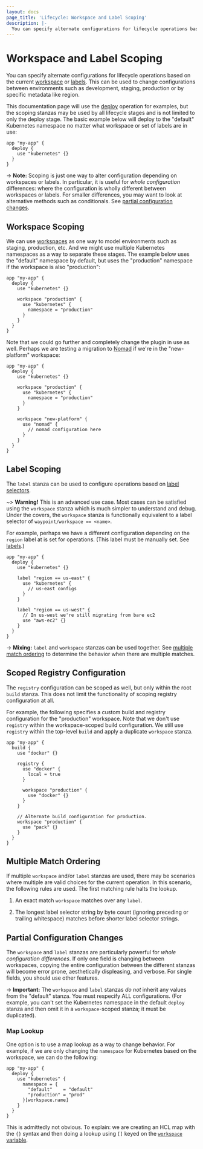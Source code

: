 ```yaml
---
layout: docs
page_title: 'Lifecycle: Workspace and Label Scoping'
description: |-
  You can specify alternate configurations for lifecycle operations based on the current workspace or labels. This can be used to change configurations between environments such as development, staging, production.
---
```


# Workspace and Label Scoping

You can specify alternate configurations for lifecycle operations
based on the current [workspace](/docs/workspaces) or
[labels](/docs/lifecycle/labels). This can be used to change
configurations between environments such as development, staging,
production or by specific metadata like region.

This documentation page will use the [deploy](/docs/lifecycle/deploy)
operation for examples, but the scoping stanzas may be used by
all lifecycle stages and is not limited to only the deploy stage.
The basic example below will deploy to the "default" Kubernetes
namespace no matter what workspace or set of labels are in use:

```hcl
app "my-app" {
  deploy {
    use "kubernetes" {}
  }
}
```

-> **Note:** Scoping is just one way to alter configuration depending
on workspaces or labels. In particular, it is useful for
_whole configuration_ differences: where the configuration is wholly different
between workspaces or labels. For smaller differences, you may want to look
at alternative methods such as conditionals. See
[partial configuration changes](#partial-configuration-changes).

## Workspace Scoping

We can use [workspaces](/docs/workspaces) as one way to model environments
such as staging, production, etc. And we might use multiple Kubernetes
namespaces as a way to separate these stages. The example below uses
the "default" namespace by default, but uses the "production" namespace
if the workspace is also "production":

```hcl
app "my-app" {
  deploy {
    use "kubernetes" {}

    workspace "production" {
      use "kubernetes" {
        namespace = "production"
      }
    }
  }
}
```

Note that we could go further and completely change the plugin in use as well.
Perhaps we are testing a migration to [Nomad](https://www.nomadproject.io/)
if we're in the "new-platform" workspace:

```hcl
app "my-app" {
  deploy {
    use "kubernetes" {}

    workspace "production" {
      use "kubernetes" {
        namespace = "production"
      }
    }

    workspace "new-platform" {
      use "nomad" {
        // nomad configuration here
      }
    }
  }
}
```

## Label Scoping

The `label` stanza can be used to configure operations based on
[label selectors](/docs/lifecycle/labels#label-selector-syntax).

~> **Warning!** This is an advanced use case. Most cases can be satisfied
using the `workspace` stanza which is much simpler to understand and debug.
Under the covers, the `workspace` stanza is functionally equivalent to a
label selector of `waypoint/workspace == <name>`.

For example, perhaps we have a different configuration
depending on the `region` label at is set for operations. (This label
must be manually set. See [labels](/docs/lifecycle/labels).)

```hcl
app "my-app" {
  deploy {
    use "kubernetes" {}

    label "region == us-east" {
      use "kubernetes" {
        // us-east configs
      }
    }

    label "region == us-west" {
      // In us-west we're still migrating from bare ec2
      use "aws-ec2" {}
    }
  }
}
```

-> **Mixing:** `label` and `workspace` stanzas can be used together.
See [multiple match ordering](#multiple-match-ordering) to determine
the behavior when there are multiple matches.

## Scoped Registry Configuration

The `registry` configuration can be scoped as well, but only within
the root `build` stanza. This does not limit the functionality of scoping
registry configuration at all.

For example, the following specifies a custom build and registry configuration
for the "production" workspace. Note that we don't use `registry` within
the workspace-scoped build configuration. We still use `registry` within
the top-level `build` and apply a duplicate `workspace` stanza.

```hcl
app "my-app" {
  build {
    use "docker" {}

    registry {
      use "docker" {
        local = true
      }

      workspace "production" {
        use "docker" {}
      }
    }

    // Alternate build configuration for production.
    workspace "production" {
      use "pack" {}
    }
  }
}
```

## Multiple Match Ordering

If multiple `workspace` and/or `label` stanzas are used, there may be
scenarios where multiple are valid choices for the current operation.
In this scenario, the following rules are used. The first matching rule
halts the lookup.

1. An exact match `workspace` matches over any `label`.

2. The longest label selector string by byte count (ignoring preceding or trailing
   whitespace) matches before shorter label selector strings.

## Partial Configuration Changes

The `workspace` and `label` stanzas are particularly powerful for
_whole configuration differences_. If only one field is changing between
workspaces, copying the entire configuration between the different stanzas
will become error prone, aesthetically displeasing, and verbose. For
single fields, you should use other features.

-> **Important:** The `workspace` and `label` stanzas _do not_ inherit
any values from the "default" stanza. You must respecify ALL configurations.
(For example, you can't set the Kubernetes namespace in the default `deploy`
stanza and then omit it in a `workspace`-scoped stanza; it must be duplicated).

### Map Lookup

One option is to use a map lookup as a way to change behavior. For example,
if we are only changing the `namespace` for Kubernetes based on the workspace,
we can do the following:

```hcl
app "my-app" {
  deploy {
    use "kubernetes" {
      namespace = {
        "default"    = "default"
        "production" = "prod"
      }[workspace.name]
    }
  }
}
```

This is admittedly not obvious. To explain: we are creating an HCL map
with the `{}` syntax and then doing a lookup using `[]` keyed on
the [`workspace` variable](/docs/waypoint-hcl/variables/workspace).
